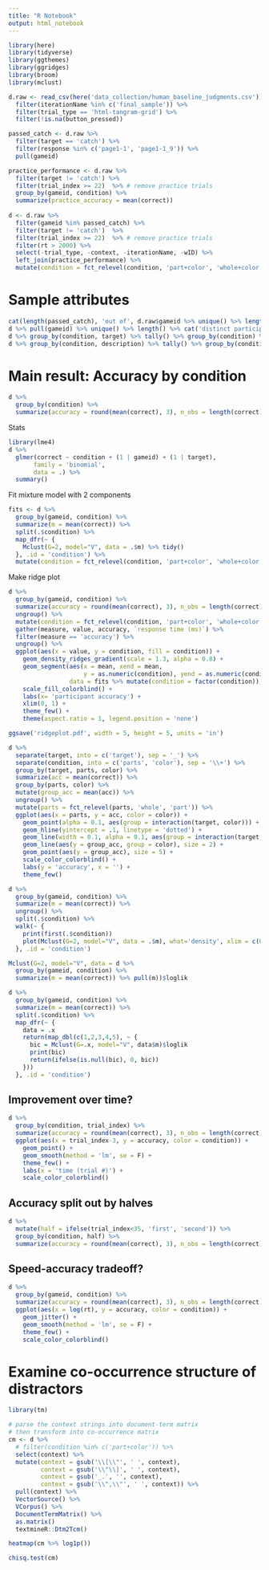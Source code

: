 ```yaml
---
title: "R Notebook"
output: html_notebook
---
```


```r
library(here)
library(tidyverse)
library(ggthemes)
library(ggridges)
library(broom)
library(mclust)
```

```r
d.raw <- read_csv(here('data_collection/human_baseline_judgments.csv')) %>%
  filter(iterationName %in% c('final_sample')) %>%
  filter(trial_type == 'html-tangram-grid') %>%
  filter(!is.na(button_pressed))

passed_catch <- d.raw %>%
  filter(target == 'catch') %>%
  filter(response %in% c('page1-1', 'page1-1_9')) %>%
  pull(gameid)

practice_performance <- d.raw %>%
  filter(target != 'catch') %>%
  filter(trial_index >= 22)  %>% # remove practice trials
  group_by(gameid, condition) %>%
  summarize(practice_accuracy = mean(correct))
  
d <- d.raw %>%
  filter(gameid %in% passed_catch) %>%
  filter(target != 'catch')  %>%
  filter(trial_index >= 22)  %>% # remove practice trials
  filter(rt > 2000) %>%
  select(-trial_type, -context, -iterationName, -wID) %>%
  left_join(practice_performance) %>%
  mutate(condition = fct_relevel(condition, 'part+color', 'whole+color', 'part+black', 'whole+black'))
```

# Sample attributes

```r
cat(length(passed_catch), 'out of', d.raw$gameid %>% unique() %>% length(), 'passed catch trial')
d %>% pull(gameid) %>% unique() %>% length() %>% cat('distinct participants')
d %>% group_by(condition, target) %>% tally() %>% group_by(condition) %>% tally(name = 'target_images')
d %>% group_by(condition, description) %>% tally() %>% group_by(condition) %>% tally(name = 'descriptions')
```

# Main result: Accuracy by condition

```r
d %>%
  group_by(condition) %>%
  summarize(accuracy = round(mean(correct), 3), n_obs = length(correct))
```

Stats

```r
library(lme4)
d %>%
  glmer(correct ~ condition + (1 | gameid) + (1 | target),
       family = 'binomial',
       data = .) %>%
  summary()
```

Fit mixture model with 2 components

```r
fits <- d %>% 
  group_by(gameid, condition) %>%
  summarize(m = mean(correct)) %>%
  split(.$condition) %>%
  map_dfr(~ {
    Mclust(G=2, model="V", data = .$m) %>% tidy()
  }, .id = 'condition') %>%
  mutate(condition = fct_relevel(condition, 'part+color', 'whole+color', 'part+black', 'whole+black'))
```

Make ridge plot

```r

d %>%
  group_by(gameid, condition) %>%
  summarize(accuracy = round(mean(correct), 3), n_obs = length(correct), `response time (ms)` = mean(rt)) %>%
  ungroup() %>%
  mutate(condition = fct_relevel(condition, 'part+color', 'whole+color', 'part+black', 'whole+black')) %>%
  gather(measure, value, accuracy, `response time (ms)`) %>%
  filter(measure == 'accuracy') %>%
  ungroup() %>%
  ggplot(aes(x = value, y = condition, fill = condition)) +
    geom_density_ridges_gradient(scale = 1.3, alpha = 0.8) +
    geom_segment(aes(x = mean, xend = mean, 
                     y = as.numeric(condition), yend = as.numeric(condition) + 1), 
                 data = fits %>% mutate(condition = factor(condition)), color = 'white', linetype = 'dashed') +
    scale_fill_colorblind() +
    labs(x= 'participant accuracy') +
    xlim(0, 1) +
    theme_few() +
    theme(aspect.ratio = 1, legend.position = 'none')

ggsave('ridgeplot.pdf', width = 5, height = 5, units = 'in')
```

```r
d %>%
  separate(target, into = c('target'), sep = '_') %>%
  separate(condition, into = c('parts', 'color'), sep = '\\+') %>%
  group_by(target, parts, color) %>%
  summarize(acc = mean(correct)) %>%
  group_by(parts, color) %>%
  mutate(group_acc = mean(acc)) %>%
  ungroup() %>%
  mutate(parts = fct_relevel(parts, 'whole', 'part')) %>%
  ggplot(aes(x = parts, y = acc, color = color)) +
    geom_point(alpha = 0.1, aes(group = interaction(target, color))) +
    geom_hline(yintercept = .1, linetype = 'dotted') +
    geom_line(width = 0.1, alpha = 0.1, aes(group = interaction(target, color))) +
    geom_line(aes(y = group_acc, group = color), size = 2) +
    geom_point(aes(y = group_acc), size = 5) +
    scale_color_colorblind() +
    labs(y = 'accuracy', x = '') +
    theme_few()
```



```r
d %>% 
  group_by(gameid, condition) %>%
  summarize(m = mean(correct)) %>%
  ungroup() %>%
  split(.$condition) %>%
  walk(~ {
    print(first(.$condition))
    plot(Mclust(G=2, model="V", data = .$m), what='density', xlim = c(0,1), type='n', col='red', main=first(as.character(.$condition)))
  }, .id = 'condition') 
```

```r
Mclust(G=2, model="V", data = d %>% 
  group_by(gameid, condition) %>%
  summarize(m = mean(correct)) %>% pull(m))$loglik

d %>% 
  group_by(gameid, condition) %>%
  summarize(m = mean(correct)) %>%
  split(.$condition) %>%
  map_dfr(~ {
    data = .x
    return(map_dbl(c(1,2,3,4,5), ~ {
      bic = Mclust(G=.x, model="V", data$m)$loglik
      print(bic)
      return(ifelse(is.null(bic), 0, bic))
    }))
  }, .id = 'condition')
```

## Improvement over time?

```r
d %>%
  group_by(condition, trial_index) %>%
  summarize(accuracy = round(mean(correct), 3), n_obs = length(correct)) %>%
  ggplot(aes(x = trial_index-3, y = accuracy, color = condition)) +
    geom_point() +
    geom_smooth(method = 'lm', se = F) +
    theme_few() +
    labs(x = 'time (trial #)') +
    scale_color_colorblind()
```

## Accuracy split out by halves

```r
d %>%
  mutate(half = ifelse(trial_index<35, 'first', 'second')) %>%
  group_by(condition, half) %>%
  summarize(accuracy = round(mean(correct), 3), n_obs = length(correct))
```

## Speed-accuracy tradeoff?

```r
d %>%
  group_by(gameid, condition) %>%
  summarize(accuracy = round(mean(correct), 3), n_obs = length(correct), rt = mean(rt)) %>%
  ggplot(aes(x = log(rt), y = accuracy, color = condition)) +
    geom_jitter() +
    geom_smooth(method = 'lm', se = F) +
    theme_few() +
    scale_color_colorblind()
```


# Examine co-occurrence structure of distractors

```r
library(tm)

# parse the context strings into document-term matrix
# then transform into co-occurrence matrix
cm <- d %>% 
  # filter(condition %in% c('part+color')) %>%
  select(context) %>%
  mutate(context = gsub('\\[\\"', ' ', context),
         context = gsub('\\"\\]', ' ', context),
         context = gsub('_.', '', context),
         context = gsub('\\",\\"', ' ', context)) %>%
  pull(context) %>% 
  VectorSource() %>%  
  VCorpus() %>%
  DocumentTermMatrix() %>%
  as.matrix()
  textmineR::Dtm2Tcm() 

heatmap(cm %>% log1p())
```

```r
chisq.test(cm)
```



